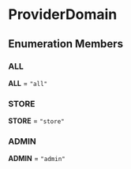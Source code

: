 
# ProviderDomain

## Enumeration Members

### ALL

 **ALL** = `"all"`

### STORE

 **STORE** = `"store"`

### ADMIN

 **ADMIN** = `"admin"`
